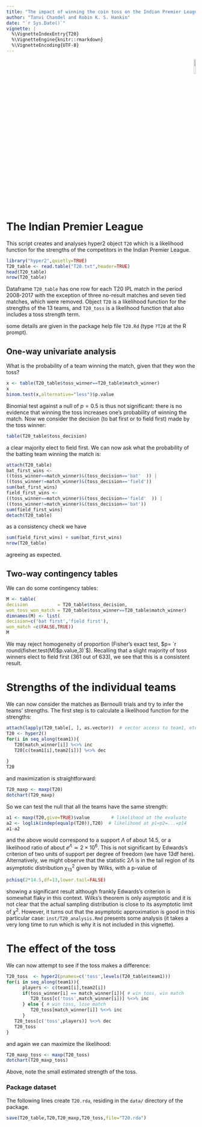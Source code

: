 ```yaml
---
title: "The impact of winning the coin toss on the Indian Premier League"
author: "Tanvi Chandel and Robin K. S. Hankin"
date: "`r Sys.Date()`"
vignette: |
  %\VignetteIndexEntry{T20}
  %\VignetteEngine{knitr::rmarkdown}
  %\VignetteEncoding{UTF-8}
---
```


<p style="text-align: right;">
![](`r system.file("help/figures/hyper2.png", package = "hyper2")`){width=10%}
</p>

# The Indian Premier League

This script creates and analyses hyper2 object `T20` which is a
likelihood function for the strengths of the competitors in the Indian
Premier League.


```r
library("hyper2",quietly=TRUE)
T20_table <- read.table("T20.txt",header=TRUE)
head(T20_table)
nrow(T20_table)
```		

Dataframe `T20_table` has one row for each T20 IPL match in the
period 2008-2017 with the exception of three no-result matches and
seven tied matches, which were removed.  Object `T20` is a
likelihood function for the strengths of the 13 teams, and
`T20_toss` is a likelihood function that also includes a toss
strength term.

some details are given in the package help file
`T20.Rd` (type `?T20` at the R prompt).

## One-way univariate analysis

What is the probability of a team winning the match, given that they
won the toss?

```r
x <- table(T20_table$toss_winner==T20_table$match_winner)
x
binom.test(x,alternative="less")$p.value
```

Binomial test against a null of $p=0.5$ is thus not significant: there
is no evidence that winning the toss increases one's probability of
winning the match.  Now we consider the decision (to bat first or to
field first) made by the toss winner:

```r
table(T20_table$toss_decision)
```

a clear majority elect to field first. We can now ask what the
probability of the batting team winning the match is:

```r
attach(T20_table)
bat_first_wins <- 
((toss_winner==match_winner)&(toss_decision=='bat'  )) | 
((toss_winner!=match_winner)&(toss_decision=='field'))
sum(bat_first_wins)
field_first_wins <- 
((toss_winner==match_winner)&(toss_decision=='field'  )) | 
((toss_winner!=match_winner)&(toss_decision=='bat'))
sum(field_first_wins)
detach(T20_table)
```

as a consistency check we have

```r
sum(field_first_wins) + sum(bat_first_wins)
nrow(T20_table)
```
agreeing as expected.

## Two-way contingency tables

We can do some contingency tables:

```r
M <- table(
decision           = T20_table$toss_decision,
won_toss_won_match = T20_table$toss_winner==T20_table$match_winner)
dimnames(M) <- list(
decision=c('bat first','field first'),
won_match =c(FALSE,TRUE))
M
```

We may reject homogeneity of proportion (Fisher's exact test, $p= `r round(fisher.test(M)$p.value,3)`$).  Recalling that a slight majority
of toss winners elect to field first (361 out of 633), we see that
this is a consistent result.

# Strengths of the individual teams

We can now consider the matches as Bernoulli trials and try to infer
the teams' strengths.  The first step is to calculate a likelihood
function for the strengths:


```r
attach(lapply(T20_table[, ], as.vector))  # vector access to team1, etc
T20 <- hyper2()
for(i in seq_along(team1)){
   T20[match_winner[i]] %<>% inc
   T20[c(team1[i],team2[i])] %<>% dec
      			     	  
}		       
T20
```

and maximization is straightforward:

```r
T20_maxp <- maxp(T20)
dotchart(T20_maxp)
```

So we can test the null that all the teams have the same strength:

```r
a1 <- maxp(T20,give=TRUE)$value        # likelihood at the evaluate
a2 <- loglik(indep(equalp(T20)),T20)  # likelihood at p1=p2=...=p14
a1-a2
```

and the above would correspond to a support $\Lambda$ of about 14.5,
or a likelihood ratio of about $e^\Lambda\simeq 2\times 10^6$.  This
is not significant by Edwards's criterion of two units of support per
degree of freedom (we have 13df here).  Alternatively, we might
observe that the statistic $2\Lambda$ is in the tail region of its
asymptotic distribution $\chi^2_{13}$ given by Wilks, with a p-value
of

```r
pchisq(2*14.5,df=13,lower.tail=FALSE)
```

showing a significant result although frankly Edwards's criterion is
somewhat flaky in this context.  Wilks's theorem is only asymptotic
and it is not clear that the actual sampling distribution is close to
its asymptotic limit of $\chi^2$.  However, it turns out that the
asymptotic approximation is good in this particular case:
`inst/T20_analysis.Rmd` presents some analysis (it takes a very
long time to run which is why it is not included in this vignette).


# The effect of the toss

We can now attempt to see if the toss makes a difference:

```r
T20_toss  <- hyper2(pnames=c('toss',levels(T20_table$team1)))
for(i in seq_along(team1)){
      players <- c(team1[i],team2[i])
      if(toss_winner[i] == match_winner[i]){ # win toss, win match
         T20_toss[c('toss',match_winner[i])] %<>% inc
      } else { # win toss, lose match
         T20_toss[match_winner[i]] %<>% inc
      }			 
   T20_toss[c('toss',players)] %<>% dec
   T20_toss
}			  
```
and again we can maximize the likelihood:

```r
T20_maxp_toss <- maxp(T20_toss)
dotchart(T20_maxp_toss)
```

Above, note the small estimated strength of the toss.


### Package dataset

The following lines create `T20.rda`, residing in the `data/`
directory of the package.

```r
save(T20_table,T20,T20_maxp,T20_toss,file="T20.rda")
```
